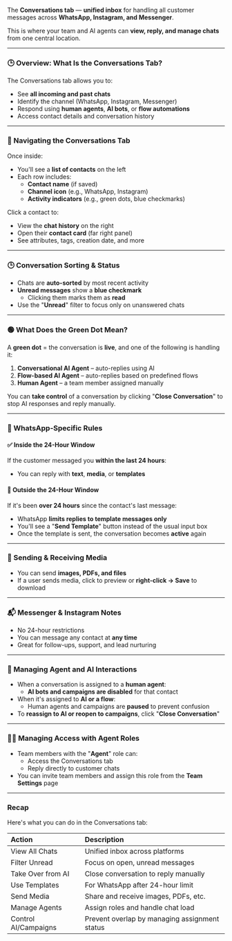 The **Conversations tab** —  **unified inbox** for handling all customer messages across **WhatsApp, Instagram, and Messenger**.

This is where your team and AI agents can **view, reply, and manage chats** from one central location.

***

### 🕒 Overview: What Is the Conversations Tab?

The Conversations tab allows you to:
* See **all incoming and past chats**
* Identify the channel (WhatsApp, Instagram, Messenger)
* Respond using **human agents**, **AI bots**, or **flow automations**
* Access contact details and conversation history

***

### 🤳 Navigating the Conversations Tab

Once inside:
* You'll see a **list of contacts** on the left
* Each row includes:
    * **Contact name** (if saved)
    * **Channel icon** (e.g., WhatsApp, Instagram)
    * **Activity indicators** (e.g., green dots, blue checkmarks)

Click a contact to:
* View the **chat history** on the right
* Open their **contact card** (far right panel)
* See attributes, tags, creation date, and more

***

### 🕒 Conversation Sorting & Status

* Chats are **auto-sorted** by most recent activity
* **Unread messages** show a **blue checkmark**
    * Clicking them marks them as **read**
* Use the "**Unread**" filter to focus only on unanswered chats

***

### 🟢 What Does the Green Dot Mean?

A **green dot** = the conversation is **live**, and one of the following is handling it:
1. **Conversational AI Agent** – auto-replies using AI
2. **Flow-based AI Agent** – auto-replies based on predefined flows
3. **Human Agent** – a team member assigned manually

You can **take control** of a conversation by clicking "**Close Conversation**" to stop AI responses and reply manually.

***

### 📱 WhatsApp-Specific Rules

#### ✅ Inside the 24-Hour Window
If the customer messaged you **within the last 24 hours**:
* You can reply with **text**, **media**, or **templates**

#### 🚫 Outside the 24-Hour Window
If it's been **over 24 hours** since the contact's last message:
* WhatsApp **limits replies to template messages only**
* You'll see a "**Send Template**" button instead of the usual input box
* Once the template is sent, the conversation becomes **active** again

***

### 📂 Sending & Receiving Media

* You can send **images, PDFs, and files**
* If a user sends media, click to preview or **right-click → Save** to download

***

### 📬 Messenger & Instagram Notes

* No 24-hour restrictions
* You can message any contact at **any time**
* Great for follow-ups, support, and lead nurturing

***

### 🔄 Managing Agent and AI Interactions

* When a conversation is assigned to a **human agent**:
    * **AI bots and campaigns are disabled** for that contact
* When it's assigned to **AI or a flow**:
    * Human agents and campaigns are **paused** to prevent confusion
* To **reassign to AI or reopen to campaigns**, click "**Close Conversation**"

***

### 🧑‍💻 Managing Access with Agent Roles

* Team members with the "**Agent**" role can:
    * Access the Conversations tab
    * Reply directly to customer chats
* You can invite team members and assign this role from the **Team Settings** page

***

### Recap

Here's what you can do in the Conversations tab:

| Action | Description |
| :--- | :--- |
| View All Chats | Unified inbox across platforms |
| Filter Unread | Focus on open, unread messages |
| Take Over from AI | Close conversation to reply manually |
| Use Templates | For WhatsApp after 24-hour limit |
| Send Media | Share and receive images, PDFs, etc. |
| Manage Agents | Assign roles and handle chat load |
| Control AI/Campaigns | Prevent overlap by managing assignment status |